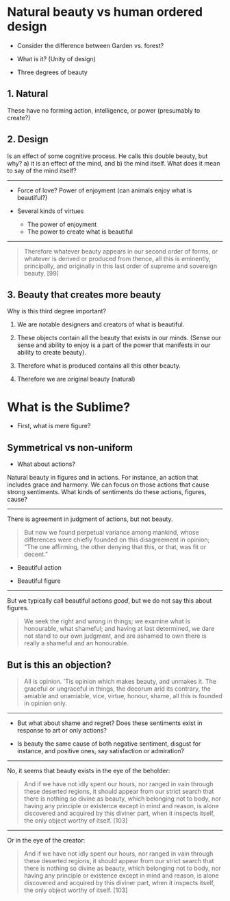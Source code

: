 # Natural beauty vs human ordered design

* Consider the difference between Garden vs. forest?

* What is it? (Unity of design)

* Three degrees of beauty

## 1. Natural

These have no forming action, intelligence, or power (presumably to create?)

## 2. Design

Is an effect of some cognitive process. He calls this double beauty, but why? a) it is an effect of the mind, and b) the mind itself. What does it mean to say of the mind itself?

---

* Force of love? Power of enjoyment (can animals enjoy what is beautiful?)

* Several kinds of virtues
  * The power of enjoyment
  * The power to create what is beautiful

---

> Therefore whatever beauty appears in our second order of forms, or whatever is derived or produced from thence, all this is eminently, principally, and originally in this last order of supreme and sovereign beauty. [99]

## 3. Beauty that creates more beauty

Why is this third degree important? 

1. We are notable designers and creators of what is beautiful.

2. These objects contain all the beauty that exists in our minds. (Sense our sense and ability to enjoy is a part of the power that manifests in our ability to create beauty).

3. Therefore what is produced contains all this other beauty.

4. Therefore we are original beauty (natural)

# What is the Sublime?

* First, what is mere figure?

## Symmetrical vs non-uniform

* What about actions?

::: {.notes}

Natural beauty in figures and in actions. For instance, an action that includes grace and harmony. We can focus on those actions that cause strong sentiments. What kinds of sentiments do these actions, figures, cause?

:::

---

There is agreement in judgment of actions, but not beauty.

> But now we found perpetual variance among mankind, whose differences were chiefly founded on this disagreement in opinion; “The one affirming, the other denying that this, or that, was fit or decent.”

* Beautiful action

* Beautiful figure

---

But we typically call beautiful actions *good*, but we do not say this about figures.

> We seek the right and wrong in things; we examine what is honourable, what shameful; and having at last determined, we dare not stand to our own judgment, and are ashamed to own there is really a shameful and an honourable.

## But is this an objection?

> All is opinion. ’Tis opinion which makes beauty, and unmakes it. The graceful or
ungraceful in things, the decorum arid its contrary, the amiable and unamiable, vice, virtue, honour, shame, all this is founded in opinion only.

---

* But what about shame and regret? Does these sentiments exist in response to art or only actions?

* Is beauty the same cause of both negative sentiment, disgust for instance, and positive ones, say satisfaction or admiration?

---

No, it seems that beauty exists in the eye of the beholder:

> And if we have not idly spent our hours, nor ranged in vain through these deserted regions, it should appear from our strict search that there is nothing so divine as beauty, which belonging not to body, nor having any principle or existence except in mind and reason, is alone discovered and acquired by this diviner part, when it inspects itself, the only object worthy of itself. [103]

---

Or in the eye of the creator:

> And if we have not idly spent our hours, nor ranged in vain through these deserted regions, it should appear from our strict search that there is nothing so divine as beauty, which belonging not to body, nor having any principle or existence except in mind and reason, is alone discovered and acquired by this diviner part, when it inspects itself, the only object worthy of itself. [103]
